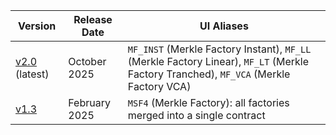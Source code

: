 | Version                                            | Release Date  | UI Aliases                                                                                                                            |
| -------------------------------------------------- | ------------- | ------------------------------------------------------------------------------------------------------------------------------------- |
| [v2.0](/guides/airdrops/deployments) (latest)      | October 2025  | `MF_INST` (Merkle Factory Instant), `MF_LL` (Merkle Factory Linear), `MF_LT` (Merkle Factory Tranched), `MF_VCA` (Merkle Factory VCA) |
| [v1.3](/guides/airdrops/previous-deployments/v1.3) | February 2025 | `MSF4` (Merkle Factory): all factories merged into a single contract                                                                  |
